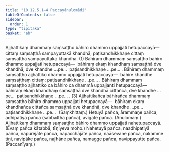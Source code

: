```yaml
---
title: "10.12.5.1–4 Paccayānulomādi"
tableOfContents: false
sidebar:
  order: 1
type: "tipitaka"
basket: "ab"
---
```



<DynamicBreadcrumb />

<Division number="339">

<Paragraph number="3148">
Ajjhattikaṃ dhammaṃ saṃsaṭṭho bāhiro dhammo uppajjati hetupaccayā—  cittaṃ saṃsaṭṭhā sampayuttakā khandhā; paṭisandhikkhaṇe cittaṃ saṃsaṭṭhā sampayuttakā khandhā. (1)
</Paragraph>

<Paragraph number="3149">
Bāhiraṃ dhammaṃ saṃsaṭṭho bāhiro dhammo uppajjati hetupaccayā—  bāhiraṃ ekaṃ khandhaṃ saṃsaṭṭhā dve khandhā, dve khandhe …pe…  paṭisandhikkhaṇe …pe… . Bāhiraṃ dhammaṃ saṃsaṭṭho ajjhattiko dhammo uppajjati hetupaccayā—  bāhire khandhe saṃsaṭṭhaṃ cittaṃ; paṭisandhikkhaṇe …pe… . Bāhiraṃ dhammaṃ saṃsaṭṭho ajjhattiko ca bāhiro ca dhammā uppajjanti hetupaccayā—  bāhiraṃ ekaṃ khandhaṃ saṃsaṭṭhā dve khandhā cittañca, dve khandhe …pe…  paṭisandhikkhaṇe …pe… . (3)
</Paragraph>

<Paragraph number="3150">
Ajjhattikañca bāhirañca dhammaṃ saṃsaṭṭho bāhiro dhammo uppajjati hetupaccayā—  bāhiraṃ ekaṃ khandhañca cittañca saṃsaṭṭhā dve khandhā, dve khandhe …pe…  paṭisandhikkhaṇe …pe…  (Saṃkhittaṃ.) Hetuyā pañca, ārammaṇe pañca, adhipatiyā pañca (sabbattha pañca), avigate pañca. (Anulomaṃ.)
</Paragraph>

<Paragraph number="3151">
Ajjhattikaṃ dhammaṃ saṃsaṭṭho bāhiro dhammo uppajjati nahetupaccayā. (Evaṃ pañca kātabbā, tīṇiyeva moho.)
</Paragraph>

<Paragraph number="3152">
Nahetuyā pañca, naadhipatiyā pañca, napurejāte pañca, napacchājāte pañca, naāsevane pañca, nakamme tīṇi, navipāke pañca, najhāne pañca, namagge pañca, navippayutte pañca. (Paccanīyaṃ.)
</Paragraph>
</Division>